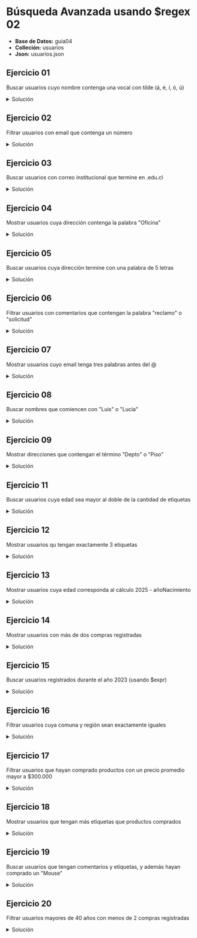 
# Búsqueda Avanzada usando \$regex 02

- **Base de Datos:** guia04
- **Colleción:** usuarios
- **Json:** <ExternalLink href='/inacap/ti3v32/data/usuarios04.json'>usuarios.json</ExternalLink>

## Ejercicio 01
Buscar usuarios cuyo nombre contenga una vocal con tilde (á, é, í, ó, ú)

<details>
    <summary>Solución</summary>
```js
db.usuarios.find({ nombre: {$regex:/[áíúéó]/i} })
```
</details>

## Ejercicio 02
Filtrar usuarios con email que contenga un número

<details>
    <summary>Solución</summary>
```js
db.usuarios.find({ email:{$regex: /\d/}})
```
</details>

## Ejercicio 03
Buscar usuarios con correo institucional que termine en .edu.cl

<details>
    <summary>Solución</summary>
```js
db.usuarios.find({ "email":{$regex:/\.edu\.cl$/} })
```
</details>

## Ejercicio 04
Mostrar usuarios cuya dirección contenga la palabra "Oficina"

<details>
    <summary>Solución</summary>
```js
db.usuarios.find({ "direccion": {$regex: /Oficina/i} })
```
</details>

## Ejercicio 05
Buscar usuarios cuya dirección termine con una palabra de 5 letras

<details>
    <summary>Solución</summary>
```js
db.usuarios.find({ "direccion":{$regex:/\w{5}$/} })
```
</details>

## Ejercicio 06
Filtrar usuarios con comentarios que contengan la palabra "reclamo" o "solicitud"

<details>
    <summary>Solución</summary>
```js
db.usuarios.find({ "comentarios": {$regex:/reclamo|solicitud/} })
```
</details>

## Ejercicio 07
Mostrar usuarios cuyo email tenga tres palabras antes del \@

<details>
    <summary>Solución</summary>
```js
db.usuarios.find({ "email":{$regex:/\w+\.\w+\.\w+\@/} })
```
</details>

## Ejercicio 08
Buscar nombres que comiencen con "Luis" o "Lucía"

<details>
    <summary>Solución</summary>
```js
db.usuarios.find({ "nombre":{$regex:/^(Luis|Lucía)/i} })
```
</details>

## Ejercicio 09
Mostrar direcciones que contengan el término "Depto" o "Piso"

<details>
    <summary>Solución</summary>
```js
db.usuarios.find({ "direccion":{$regex:/Depto|Piso/i} })

```
</details>

## Ejercicio 10
Filtrar usuarios con comentarios que contengan un símbolo especial (\@, \!, \#)

<details>
    <summary>Solución</summary>
```js
db.usuarios.find({"comentarios":{$regex:/\@\!\#/} })
```
</details>

## Ejercicio 11
Buscar usuarios cuya edad sea mayor al doble de la cantidad de etiquetas

<details>
    <summary>Solución</summary>
```js
db.usuarios.find({
  $expr: {
    $gt: ["$edad", { $multiply: [2, { $size: "$etiquetas" }] }]
  }
})
```
</details>

## Ejercicio 12
Mostrar usuarios qu tengan exactamente 3 etiquetas

<details>
    <summary>Solución</summary>
```js
db.usuarios.find({
  "etiquetas": { $size: 3 }
})
```
</details>

## Ejercicio 13
Mostrar usuarios cuya edad corresponda al cálculo 2025 - añoNacimiento 

<details>
    <summary>Solución</summary>
```js
db.usuarios.find({
  $expr: {
    $eq: [ "$edad", {$subtract: [2025, "$añoNacimiento"] }]
  }
})
```
</details>

## Ejercicio 14
Mostrar usuarios con más de dos compras registradas

<details>
    <summary>Solución</summary>
```js
db.usuarios.find({
  $expr: {
    $gt: [{ $size: "$compras" }, 2]
  }
})
```
</details>

## Ejercicio 15
Buscar usuarios registrados durante el año 2023 (usando $expr)

<details>
    <summary>Solución</summary>
```js
db.usuarios.find({
  $expr: {
    $eq: [ {$year: "$fechaRegistro"}, 2023]
  }
})
```
</details>

## Ejercicio 16
Filtrar usuarios cuya comuna y región sean exactamente iguales

<details>
    <summary>Solución</summary>
```js
db.usuarios.find({
  $expr: {
    $eq: ["$direccion.comuna", "$direccion.region"]
  }
})
```
</details>

## Ejercicio 17
Filtrar usuarios que hayan comprado productos con un precio promedio mayor a \$300.000

<details>
    <summary>Solución</summary>
```js
db.usuarios.find({
  "compras.precio": { $gt: 300000 }
})
```
</details>

## Ejercicio 18
Mostrar usuarios que tengan más etiquetas que productos comprados

<details>
    <summary>Solución</summary>
```js
db.usuarios.find({
  $expr: {
    $gt: [ { $size: "$etiquetas" }, { $size: "$compras" } ]
  }
})
```
</details>

## Ejercicio 19
Buscar usuarios que tengan comentarios y etiquetas, y además hayan comprado un "Mouse"

<details>
    <summary>Solución</summary>
```js
db.usuarios.find({
  "comentarios": { $exists: true, $ne: [] },
  "etiquetas": { $exists: true, $ne: [] },
  "compras.producto": "Mouse"
})
```
</details>

## Ejercicio 20
Filtrar usuarios mayores de 40 años con menos de 2 compras registradas

<details>
    <summary>Solución</summary>
```js
db.usuarios.find({
  "edad": { $gt: 40 },
  $expr: {
    $lt: [{ $size: "$compras" }, 2]
  }
})
```
</details>
